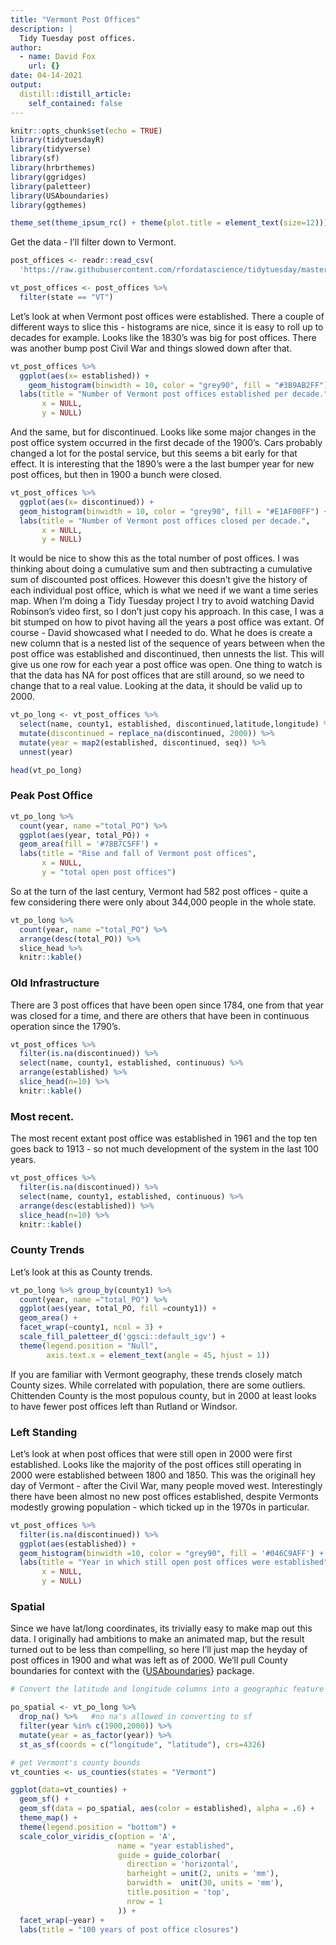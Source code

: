 ```yaml
---
title: "Vermont Post Offices"
description: |
  Tidy Tuesday post offices.
author:
  - name: David Fox
    url: {}
date: 04-14-2021
output:
  distill::distill_article:
    self_contained: false
---
```


```r
knitr::opts_chunk$set(echo = TRUE)
library(tidytuesdayR)
library(tidyverse)
library(sf)
library(hrbrthemes)
library(ggridges)
library(paletteer)
library(USAboundaries)
library(ggthemes)

theme_set(theme_ipsum_rc() + theme(plot.title = element_text(size=12)))

```

Get the data - I'll filter down to Vermont.

```r
post_offices <- readr::read_csv(
  'https://raw.githubusercontent.com/rfordatascience/tidytuesday/master/data/2021/2021-04-13/post_offices.csv')

vt_post_offices <- post_offices %>% 
  filter(state == "VT")
```

Let's look at when Vermont post offices were established. There a couple of different ways to slice this - histograms are nice, since it is easy to roll up to decades for example. Looks like the 1830's was big for post offices. There was another bump post Civil War and things slowed down after that.

```r
vt_post_offices %>%
  ggplot(aes(x= established)) +
    geom_histogram(binwidth = 10, color = "grey90", fill = "#3B9AB2FF") +
  labs(title = "Number of Vermont post offices established per decade.",
       x = NULL,
       y = NULL)
```

And the same, but for discontinued. Looks like some major changes in the post office system occurred in the first decade of the 1900's. Cars probably changed a lot for the postal service, but this seems a bit early for that effect. It is interesting that the 1890's were a the last bumper year for new post offices, but then in 1900 a bunch were closed.

```r
vt_post_offices %>%
  ggplot(aes(x= discontinued)) +
  geom_histogram(binwidth = 10, color = "grey90", fill = "#E1AF00FF") +
  labs(title = "Number of Vermont post offices closed per decade.",
       x = NULL,
       y = NULL)
```

It would be nice to show this as the total number of post offices. I was thinking about doing a cumulative sum and then subtracting a cumulative sum of discounted post offices. However this doesn't give the history of each individual post office, which is what we need if we want a time series map. When I'm doing a Tidy Tuesday project I try to avoid watching David Robinson's video first, so I don't just copy his approach. In this case, I was a bit stumped on how to pivot having all the years a post office was extant. Of course - David showcased what I needed to do. What he does is create a new column that is a nested list of the sequence of years between when the post office was established and discontinued, then unnests the list. This will give us one row for each year a post office was open. One thing to watch is that the data has NA for post offices that are still around, so we need to change that to a real value. Looking at the data, it should be valid up to 2000.

```r
vt_po_long <- vt_post_offices %>% 
  select(name, county1, established, discontinued,latitude,longitude) %>% 
  mutate(discontinued = replace_na(discontinued, 2000)) %>% 
  mutate(year = map2(established, discontinued, seq)) %>% 
  unnest(year)

head(vt_po_long)
```

### Peak Post Office

```r
vt_po_long %>%
  count(year, name ="total_PO") %>% 
  ggplot(aes(year, total_PO)) +
  geom_area(fill = '#78B7C5FF') +
  labs(title = "Rise and fall of Vermont post offices",
       x = NULL, 
       y = "total open post offices")
```

So at the turn of the last century, Vermont had 582 post offices - quite a few considering there were only about 344,000 people in the whole state.

```r
vt_po_long %>%
  count(year, name ="total_PO") %>%
  arrange(desc(total_PO)) %>% 
  slice_head %>% 
  knitr::kable()

```

### Old Infrastructure

There are 3 post offices that have been open since 1784, one from that year was closed for a time, and there are others that have been in continuous operation since the 1790's.

```r
vt_post_offices %>% 
  filter(is.na(discontinued)) %>% 
  select(name, county1, established, continuous) %>% 
  arrange(established) %>% 
  slice_head(n=10) %>% 
  knitr::kable()
```

### Most recent.

The most recent extant post office was established in 1961 and the top ten goes back to 1913 - so not much development of the system in the last 100 years.

```r
vt_post_offices %>% 
  filter(is.na(discontinued)) %>% 
  select(name, county1, established, continuous) %>% 
  arrange(desc(established)) %>% 
  slice_head(n=10) %>% 
  knitr::kable()
```

### County Trends

Let's look at this as County trends.

```r
vt_po_long %>% group_by(county1) %>% 
  count(year, name ="total_PO") %>% 
  ggplot(aes(year, total_PO, fill =county1)) +
  geom_area() +
  facet_wrap(~county1, ncol = 3) +
  scale_fill_paletteer_d('ggsci::default_igv') +
  theme(legend.position = "Null",
        axis.text.x = element_text(angle = 45, hjust = 1))


```

If you are familiar with Vermont geography, these trends closely match County sizes. While correlated with population, there are some outliers. Chittenden County is the most populous county, but in 2000 at least looks to have fewer post offices left than Rutland or Windsor.

### Left Standing

Let's look at when post offices that were still open in 2000 were first established. Looks like the majority of the post offices still operating in 2000 were established between 1800 and 1850. This was the originall hey day of Vermont - after the Civil War, many people moved west. Interestingly there have been almost no new post offices established, despite Vermonts modestly growing population - which ticked up in the 1970s in particular.

```r
vt_post_offices %>% 
  filter(is.na(discontinued)) %>% 
  ggplot(aes(established)) +
  geom_histogram(binwidth =10, color = "grey90", fill = '#046C9AFF') +
  labs(title = "Year in which still open post offices were established",
       x = NULL, 
       y = NULL)
```

### Spatial

Since we have lat/long coordinates, its trivially easy to make map out this data. I originally had ambitions to make an animated map, but the result turned out to be less than compelling, so here I'll just map the heyday of post offices in 1900 and what was left as of 2000. We'll pull County boundaries for context with the {[USAboundaries](https://docs.ropensci.org/USAboundaries/)} package.

```r
# Convert the latitude and longitude columns into a geographic feature

po_spatial <- vt_po_long %>% 
  drop_na() %>%   #no na's allowed in converting to sf
  filter(year %in% c(1900,2000)) %>% 
  mutate(year = as_factor(year)) %>% 
  st_as_sf(coords = c("longitude", "latitude"), crs=4326)

# get Vermont's county bounds  
vt_counties <- us_counties(states = "Vermont")
```

```r
ggplot(data=vt_counties) +
  geom_sf() +
  geom_sf(data = po_spatial, aes(color = established), alpha = .6) +
  theme_map() +
  theme(legend.position = "bottom") +
  scale_color_viridis_c(option = 'A',
                        name = "year established",
                        guide = guide_colorbar(
                          direction = 'horizontal',
                          barheight = unit(2, units = 'mm'),
                          barwidth =  unit(30, units = 'mm'),
                          title.position = 'top',
                          nrow = 1
                        )) +
  facet_wrap(~year) +
  labs(title = "100 years of post office closures")
```
